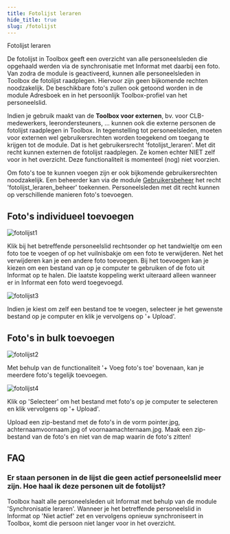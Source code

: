```yaml
---
title: Fotolijst leraren
hide_title: true 
slug: /fotolijst
---
```


<ImageTitle img="fotolijstLeraren.png">Fotolijst leraren</ImageTitle>

De fotolijst in Toolbox geeft een overzicht van alle personeelsleden die opgehaald werden via de synchronisatie met Informat met daarbij een foto. Van zodra de module is geactiveerd, kunnen alle personeelsleden in Toolbox de fotolijst raadplegen. Hiervoor zijn geen bijkomende rechten noodzakelijk. De beschikbare foto's zullen ook getoond worden in de module Adresboek en in het persoonlijk Toolbox-profiel van het personeelslid. 

Indien je gebruik maakt van de **Toolbox voor externen**, bv. voor CLB-medewerkers, leerondersteuners, ... kunnen ook die externe personen de fotolijst raadplegen in Toolbox. In tegenstelling tot personeelsleden, moeten voor externen wel gebruikersrechten worden toegekend om toegang te krijgen tot de module. Dat is het gebruikersrecht 'fotolijst_leraren'. Met dit recht kunnen externen de fotolijst raadplegen. Ze komen echter NIET zelf voor in het overzicht. Deze functionaliteit is momenteel (nog) niet voorzien. 

Om foto's toe te kunnen voegen zijn er ook bijkomende gebruikersrechten noodzakelijk. Een beheerder kan via de module [Gebruikersbeheer](/gebruikersbeheer) het recht 'fotolijst_leraren_beheer' toekennen. Personeelsleden met dit recht kunnen op verschillende manieren foto's toevoegen. 

## Foto's individueel toevoegen

![fotolijst1](./fotolijst1.png)

Klik bij het betreffende personeelslid rechtsonder op het tandwieltje om een foto toe te voegen of op het vuilnisbakje om een foto te verwijderen. Net het verwijderen kan je een andere foto toevoegen.  Bij het toevoegen kan je kiezen om een bestand van op je computer te gebruiken of de foto uit Informat op te halen. Die laatste koppeling werkt uiteraard alleen wanneer er in Informat een foto werd toegevoegd. 

![fotolijst3](./fotolijst3.png)

Indien je kiest om zelf een bestand toe te voegen, selecteer je het gewenste bestand op je computer en klik je vervolgens op '+ Upload'. 

## Foto's in bulk toevoegen

![fotolijst2](./fotolijst2.png)

Met behulp van de functionaliteit '+ Voeg foto's toe' bovenaan, kan je meerdere foto's tegelijk toevoegen.

![fotolijst4](./fotolijst4.png)

Klik op 'Selecteer' om het bestand met foto's op je computer te selecteren en klik vervolgens op '+ Upload'. 

Upload een zip-bestand met de foto's in de vorm pointer.jpg, achternaamvoornaam.jpg of voornaamachternaam.jpg. Maak een zip-bestand van de foto's en niet van de map waarin de foto's zitten!

## FAQ
### Er staan personen in de lijst die geen actief personeelslid meer zijn. Hoe haal ik deze personen uit de fotolijst?
Toolbox haalt alle personeelsleden uit Informat met behulp van de module 'Synchronisatie leraren'. Wanneer je het betreffende personeelslid in Informat op 'Niet actief' zet en vervolgens opnieuw synchroniseert in Toolbox, komt die persoon niet langer voor in het overzicht. 
